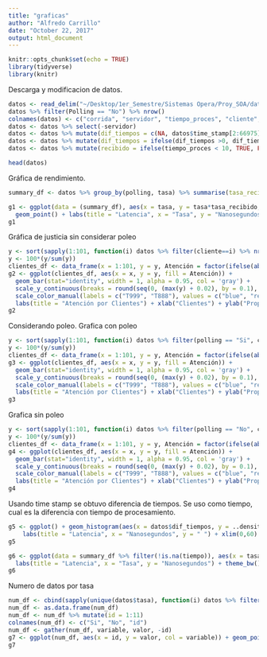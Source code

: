 ```yaml
---
title: "graficas"
author: "Alfredo Carrillo"
date: "October 22, 2017"
output: html_document
---
```


```r
knitr::opts_chunk$set(echo = TRUE)
library(tidyverse)
library(knitr)
```

Descarga y modificacion de datos.
```r
datos <- read_delim("~/Desktop/1er_Semestre/Sistemas Opera/Proy_SOA/datos.txt", "\t", escape_double = FALSE, trim_ws = TRUE)
datos %>% filter(Polling == "No") %>% nrow()
colnames(datos) <- c("corrida", "servidor", "tiempo_proces", "cliente", "time_stamp", "tasa", "polling")
datos <- datos %>% select(-servidor)
datos <- datos %>% mutate(dif_tiempos = c(NA, datos$time_stamp[2:66975] - datos$time_stamp[1:66974]))
datos <- datos %>% mutate(dif_tiempos = ifelse(dif_tiempos >0, dif_tiempos, NA))
datos <- datos %>% mutate(recibido = ifelse(tiempo_proces < 10, TRUE, FALSE))
```
```r
head(datos)
```

Gráfica de rendimiento.
```r
summary_df <- datos %>% group_by(polling, tasa) %>% summarise(tasa_recibido=mean(recibido), tiempo=mean(tiempo_proces))

g1 <- ggplot(data = (summary_df), aes(x = tasa, y = tasa*tasa_recibido, col = polling)) + geom_line(size = 0.3) +
  geom_point() + labs(title = "Latencia", x = "Tasa", y = "Nanosegundos") + theme_bw()
g1
```

Gráfica de justicia sin considerar poleo
```r
y <- sort(sapply(1:101, function(i) datos %>% filter(cliente==i) %>% nrow()))
y <- 100*(y/sum(y))
clientes_df <- data_frame(x = 1:101, y = y, Atención = factor(ifelse(abs(y-100/101) < .15, "Justo", "Injusto")))
g2 <- ggplot(clientes_df, aes(x = x, y = y, fill = Atención)) +
  geom_bar(stat="identity", width = 1, alpha = 0.95, col = 'gray') +
  scale_y_continuous(breaks = round(seq(0, (max(y) + 0.02), by = 0.1), 2)) +
  scale_color_manual(labels = c("T999", "T888"), values = c("blue", "red")) +
  labs(title = "Atención por Clientes") + xlab("Clientes") + ylab("Proporción de atencion por Clientes %") + theme_bw()
g2
```

Considerando poleo. Grafica con poleo
```r
y <- sort(sapply(1:101, function(i) datos %>% filter(polling == "Si", cliente==i) %>% nrow()))
y <- 100*(y/sum(y))
clientes_df <- data_frame(x = 1:101, y = y, Atención = factor(ifelse(abs(y-100/101) < .15, "Justo", "Injusto")))
g3 <- ggplot(clientes_df, aes(x = x, y = y, fill = Atención)) +
  geom_bar(stat="identity", width = 1, alpha = 0.95, col = 'gray') +
  scale_y_continuous(breaks = round(seq(0, (max(y) + 0.02), by = 0.1), 2)) +
  scale_color_manual(labels = c("T999", "T888"), values = c("blue", "red")) +
  labs(title = "Atención por Clientes") + xlab("Clientes") + ylab("Proporción de atencion por Clientes %") + theme_bw()
g3
```

Grafica sin poleo
```r
y <- sort(sapply(1:101, function(i) datos %>% filter(polling == "No", cliente==i) %>% nrow()))
y <- 100*(y/sum(y))
clientes_df <- data_frame(x = 1:101, y = y, Atención = factor(ifelse(abs(y-100/101) < .15, "Justo", "Injusto")))
g4 <- ggplot(clientes_df, aes(x = x, y = y, fill = Atención)) +
  geom_bar(stat="identity", width = 1, alpha = 0.95, col = 'gray') +
  scale_y_continuous(breaks = round(seq(0, (max(y) + 0.02), by = 0.1), 2)) +
  scale_color_manual(labels = c("T999", "T888"), values = c("blue", "red")) +
  labs(title = "Atención por Clientes") + xlab("Clientes") + ylab("Proporción de atencion por Clientes %") + theme_bw()
g4
```

Usando time stamp se obtuvo diferencia de tiempos. Se uso como tiempo, cual es la diferencia con tiempo de procesamiento.
```r
g5 <- ggplot() + geom_histogram(aes(x = datos$dif_tiempos, y = ..density.., is.na = FALSE), col = 'black', alpha = 0.2, fill='blue') + 
    labs(title = "Latencia", x = "Nanosegundos", y = " ") + xlim(0,60) + theme_bw()
g5
```


```r
g6 <- ggplot(data = summary_df %>% filter(!is.na(tiempo)), aes(x = tasa, y = tiempo, col = polling)) + geom_line() + geom_point() +
  labs(title = "Latencia", x = "Tasa", y = "Nanosegundos") + theme_bw()
g6
```

Numero de datos por tasa
```r
num_df <- cbind(sapply(unique(datos$tasa), function(i) datos %>% filter(tasa == i, polling == "Si") %>% nrow()), sapply(unique(datos$tasa), function(i) datos %>% filter(tasa == i, polling == "No") %>% nrow()))
num_df <- as.data.frame(num_df)
num_df <- num_df %>% mutate(id = 1:11)
colnames(num_df) <- c("Si", "No", "id")
num_df <- gather(num_df, variable, valor, -id)
g7 <- ggplot(num_df, aes(x = id, y = valor, col = variable)) + geom_point()
g7 
```
